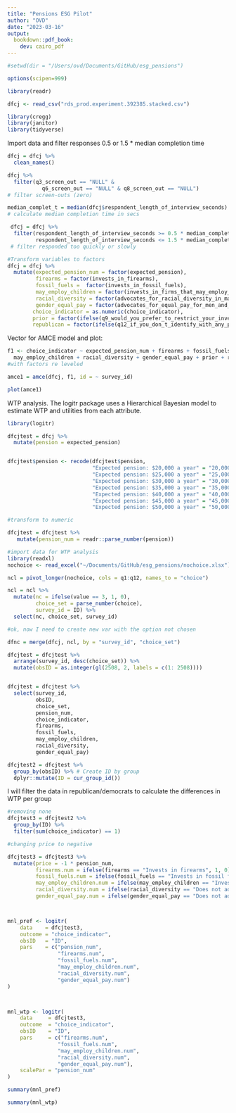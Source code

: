 ```yaml
---
title: "Pensions ESG Pilot"
author: "OVD"
date: "2023-03-16"
output:
  bookdown::pdf_book:
    dev: cairo_pdf
---
```


```r
#setwd(dir = "/Users/ovd/Documents/GitHub/esg_pensions")

options(scipen=999)
```

```r
library(readr)

dfcj <- read_csv("rds_prod.experiment.392385.stacked.csv")
```


```r
library(cregg)
library(janitor)
library(tidyverse)
```

Import data and filter responses 0.5 or 1.5 * median completion time

```r

dfcj = dfcj %>% 
  clean_names() 

dfcj %>% 
  filter(q3_screen_out == "NULL" & 
           q6_screen_out == "NULL" & q8_screen_out == "NULL") 
# filter screen-outs (zero)
```

```r

median_complet_t = median(dfcj$respondent_length_of_interview_seconds) 
# calculate median completion time in secs

 dfcj = dfcj %>% 
  filter(respondent_length_of_interview_seconds >= 0.5 * median_complet_t,
         respondent_length_of_interview_seconds <= 1.5 * median_complet_t) 
 # filter responded too quickly or slowly
```


```r
#Transform variables to factors
dfcj = dfcj %>% 
  mutate(expected_pension_num = factor(expected_pension),
         firearms = factor(invests_in_firearms),                              
         fossil_fuels =  factor(invests_in_fossil_fuels),
         may_employ_children = factor(invests_in_firms_that_may_employ_children), 
         racial_diversity = factor(advocates_for_racial_diversity_in_management),
         gender_equal_pay = factor(advocates_for_equal_pay_for_men_and_women),
        choice_indicator = as.numeric(choice_indicator),
        prior = factor(ifelse(q9_would_you_prefer_to_restrict_your_investments_to_funds_that_take_environmental_social_and_governance_o2_no ==1, "anti-esg", "pro=esg")),
        republican = factor(ifelse(q12_if_you_don_t_identify_with_any_party_do_you_lean_towards_one_of_them_o1_republican ==1, 1,0)))

```

Vector for AMCE model and plot:
```r
f1 <- choice_indicator ~ expected_pension_num + firearms + fossil_fuels + 
  may_employ_children + racial_diversity + gender_equal_pay + prior + republican
#with factors re leveled

amce1 = amce(dfcj, f1, id = ~ survey_id)

plot(amce1)
```

WTP analysis. The logitr package uses a Hierarchical Bayesian model to estimate WTP and utilities from each attribute.

```r
library(logitr)
```

```r

dfcjtest = dfcj %>% 
  mutate(pension = expected_pension)


dfcjtest$pension <- recode(dfcjtest$pension,
                           "Expected pension: $20,000 a year" = "20,000", 
                           "Expected pension: $25,000 a year" = "25,000", 
                           "Expected pension: $30,000 a year" = "30,000", 
                           "Expected pension: $35,000 a year" = "35,000", 
                           "Expected pension: $40,000 a year" = "40,000", 
                           "Expected pension: $45,000 a year" = "45,000", 
                           "Expected pension: $50,000 a year" = "50,000")
```



```r
#transform to numeric

dfcjtest = dfcjtest %>%
   mutate(pension_num = readr::parse_number(pension)) 

```


```r
#import data for WTP analysis
library(readxl)
nochoice <- read_excel("~/Documents/GitHub/esg_pensions/nochoice.xlsx")
```

```r
ncl = pivot_longer(nochoice, cols = q1:q12, names_to = "choice")

ncl = ncl %>% 
  mutate(nc = ifelse(value == 3, 1, 0),
         choice_set = parse_number(choice),
         survey_id = ID) %>% 
  select(nc, choice_set, survey_id)
```

```r
#ok, now I need to create new var with the option not chosen
```


```r
dfnc = merge(dfcj, ncl, by = "survey_id", "choice_set")
```


```r

dfcjtest = dfcjtest %>% 
  arrange(survey_id, desc(choice_set)) %>% 
  mutate(obsID = as.integer(gl(2508, 2, labels = c(1: 2508))))


dfcjtest = dfcjtest %>% 
  select(survey_id, 
         obsID, 
         choice_set, 
         pension_num,
         choice_indicator, 
         firearms,
         fossil_fuels,
         may_employ_children,
         racial_diversity,
         gender_equal_pay)

dfcjtest2 = dfcjtest %>% 
  group_by(obsID) %>% # Create ID by group
  dplyr::mutate(ID = cur_group_id())
```

I will filter the data in republican/democrats to calculate the differences in WTP per group
```r

#removing none
dfcjtest3 = dfcjtest2 %>% 
  group_by(ID) %>% 
  filter(sum(choice_indicator) == 1)

#changing price to negative

dfcjtest3 = dfcjtest3 %>% 
  mutate(price = -1 * pension_num,
         firearms.num = ifelse(firearms == "Invests in firearms", 1, 0),
         fossil_fuels.num = ifelse(fossil_fuels == "Invests in fossil fuels", 1, 0),
         may_employ_children.num = ifelse(may_employ_children == "Invests in firms that may employ children", 1, 0),
         racial_diversity.num = ifelse(racial_diversity == "Does not advocate for racial diversity in management", 1, 0),
         gender_equal_pay.num = ifelse(gender_equal_pay == "Does not advocate for equal pay for men and women", 1, 0))



mnl_pref <- logitr(
    data    = dfcjtest3,
    outcome = "choice_indicator",
    obsID   = "ID",
    pars    = c("pension_num",
                "firearms.num", 
                "fossil_fuels.num",
                "may_employ_children.num",
                "racial_diversity.num",
                "gender_equal_pay.num")
)



mnl_wtp <- logitr(
    data     = dfcjtest3,
    outcome  = "choice_indicator",
    obsID    = "ID",
    pars     = c("firearms.num", 
                "fossil_fuels.num",
                "may_employ_children.num",
                "racial_diversity.num",
                "gender_equal_pay.num"),
    scalePar = "pension_num"
)

summary(mnl_pref)

summary(mnl_wtp)


```




